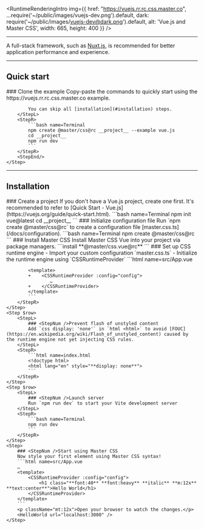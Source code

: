 
<RuntimeRenderingIntro img={{
    href: "https://vuejs.rr.rc.css.master.co",
    ...require('~/public/images/vuejs-dev.png').default,
    dark: require('~/public/images/vuejs-dev@dark.png').default,
    alt: 'Vue.js and Master CSS',
    width: 665, height: 400 }} />

---

A full-stack framework, such as [Nuxt.js](/docs/installation/nuxtjs), is recommended for better application performance and experience.

---

## Quick start
<StepSection>
    <Step $row>
        <StepL>
            ### <StepNum />Clone the example
            Copy-paste the commands to quickly start using the https://vuejs.rr.rc.css.master.co example.

            You can skip all [installation](#installation) steps.
        </StepL>
        <StepR>
            ```bash name=Terminal
            npm create @master/css@rc __project__ --example vue.js
            cd __project__
            npm run dev
            ```
        </StepR>
        <StepEnd/>
    </Step>
</StepSection>

---

## Installation
<StepSection>
    <Step $row>
        <StepL>
            ### <StepNum />Create a project
            If you don't have a Vue.js project, create one first. It's recommended to refer to [Quick Start - Vue.js](https://vuejs.org/guide/quick-start.html).
        </StepL>
        <StepR>
            ```bash name=Terminal
            npm init vue@latest
            cd __project__
            ```
        </StepR>
    </Step>
    <Step $row>
        <StepL>
            ### <StepNum />Initialize configuration file
            Run `npm create @master/css@rc` to create a configuration file [master.css.ts](/docs/configuration).
        </StepL>
        <StepR>
            ```bash name=Terminal
            npm create @master/css@rc
            ```
        </StepR>
    </Step>
    <Step $row>
        <StepL>
            ### <StepNum />Install Master CSS
            Install Master CSS Vue into your project via package managers.
        </StepL>
        <StepR>
            ```install
            **@master/css.vue@rc**
            ```
        </StepR>
    </Step>
    <Step $row>
        <StepL>
            ### <StepNum />Set up CSS runtime engine
            - Import your custom configuration `master.css.ts`
            - Initialize the runtime engine using `CSSRuntimeProvider`
        </StepL>
        <StepR>
            ```html name=src/App.vue
            <script setup lang="ts">
            +import { CSSRuntimeProvider } from '@master/css.vue'
            +import config from '../master.css'
            </script>

            <template>
            +    <CSSRuntimeProvider :config="config">
                    …
            +    </CSSRuntimeProvider>
            </template>
            ```
        </StepR>
    </Step>
    <Step $row>
        <StepL>
            ### <StepNum />Prevent flash of unstyled content
            Add `css display: 'none'` in `html <html>` to avoid [FOUC](https://en.wikipedia.org/wiki/Flash_of_unstyled_content) caused by the runtime engine not yet injecting CSS rules.
        </StepL>
        <StepR>
            ```html name=index.html
            <!doctype html>
            <html lang="en" style="**display: none**">
            ```
        </StepR>
    </Step>
    <Step $row>
        <StepL>
            ### <StepNum />Launch server
            Run `npm run dev` to start your Vite development server
        </StepL>
        <StepR>
            ```bash name=Terminal
            npm run dev
            ```
        </StepR>
    </Step>
    <Step>
        ### <StepNum />Start using Master CSS
        Now style your first element using Master CSS syntax!
        ```html name=src/App.vue
        …
        <template>
            <CSSRuntimeProvider :config="config">
                <h1 class="**font:40** **font:heavy** **italic** **m:12x** **text:center**">Hello World</h1>
            </CSSRuntimeProvider>
        </template>
        ```
        <p className="mt:12x">Open your browser to watch the changes.</p>
        <HelloWorld url="localhost:3000" />
    </Step>
</StepSection>